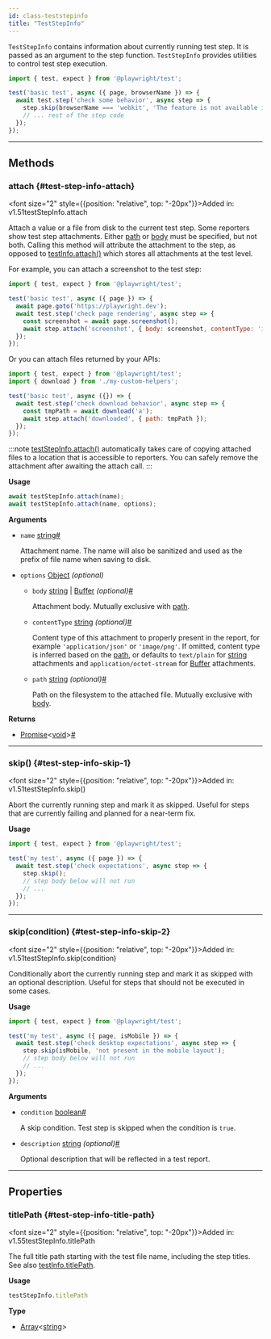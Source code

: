 ```yaml
---
id: class-teststepinfo
title: "TestStepInfo"
---
```



`TestStepInfo` contains information about currently running test step. It is passed as an argument to the step function. `TestStepInfo` provides utilities to control test step execution.

```js
import { test, expect } from '@playwright/test';

test('basic test', async ({ page, browserName }) => {
  await test.step('check some behavior', async step => {
    step.skip(browserName === 'webkit', 'The feature is not available in WebKit');
    // ... rest of the step code
  });
});
```


---

## Methods

### attach {#test-step-info-attach}

<font size="2" style={{position: "relative", top: "-20px"}}>Added in: v1.51</font><x-search>testStepInfo.attach</x-search>

Attach a value or a file from disk to the current test step. Some reporters show test step attachments. Either [path](/api/class-teststepinfo.mdx#test-step-info-attach-option-path) or [body](/api/class-teststepinfo.mdx#test-step-info-attach-option-body) must be specified, but not both. Calling this method will attribute the attachment to the step, as opposed to [testInfo.attach()](/api/class-testinfo.mdx#test-info-attach) which stores all attachments at the test level.

For example, you can attach a screenshot to the test step:

```js
import { test, expect } from '@playwright/test';

test('basic test', async ({ page }) => {
  await page.goto('https://playwright.dev');
  await test.step('check page rendering', async step => {
    const screenshot = await page.screenshot();
    await step.attach('screenshot', { body: screenshot, contentType: 'image/png' });
  });
});
```

Or you can attach files returned by your APIs:

```js
import { test, expect } from '@playwright/test';
import { download } from './my-custom-helpers';

test('basic test', async ({}) => {
  await test.step('check download behavior', async step => {
    const tmpPath = await download('a');
    await step.attach('downloaded', { path: tmpPath });
  });
});
```

:::note
[testStepInfo.attach()](/api/class-teststepinfo.mdx#test-step-info-attach) automatically takes care of copying attached files to a location that is accessible to reporters. You can safely remove the attachment after awaiting the attach call.
:::

**Usage**

```js
await testStepInfo.attach(name);
await testStepInfo.attach(name, options);
```

**Arguments**
- `name` [string]<a aria-hidden="true" tabIndex="-1" class="list-anchor-link" id="test-step-info-attach-option-name"/><a href="#test-step-info-attach-option-name" class="list-anchor">#</a>
  
  Attachment name. The name will also be sanitized and used as the prefix of file name when saving to disk.
- `options` [Object] *(optional)*
  - `body` [string] | [Buffer] *(optional)*<a aria-hidden="true" tabIndex="-1" class="list-anchor-link" id="test-step-info-attach-option-body"/><a href="#test-step-info-attach-option-body" class="list-anchor">#</a>
    
    Attachment body. Mutually exclusive with [path](/api/class-teststepinfo.mdx#test-step-info-attach-option-path).
  - `contentType` [string] *(optional)*<a aria-hidden="true" tabIndex="-1" class="list-anchor-link" id="test-step-info-attach-option-content-type"/><a href="#test-step-info-attach-option-content-type" class="list-anchor">#</a>
    
    Content type of this attachment to properly present in the report, for example `'application/json'` or `'image/png'`. If omitted, content type is inferred based on the [path](/api/class-teststepinfo.mdx#test-step-info-attach-option-path), or defaults to `text/plain` for [string] attachments and `application/octet-stream` for [Buffer] attachments.
  - `path` [string] *(optional)*<a aria-hidden="true" tabIndex="-1" class="list-anchor-link" id="test-step-info-attach-option-path"/><a href="#test-step-info-attach-option-path" class="list-anchor">#</a>
    
    Path on the filesystem to the attached file. Mutually exclusive with [body](/api/class-teststepinfo.mdx#test-step-info-attach-option-body).

**Returns**
- [Promise]&lt;[void]&gt;<a aria-hidden="true" tabIndex="-1" class="list-anchor-link" id="test-step-info-attach-return"/><a href="#test-step-info-attach-return" class="list-anchor">#</a>

---

### skip() {#test-step-info-skip-1}

<font size="2" style={{position: "relative", top: "-20px"}}>Added in: v1.51</font><x-search>testStepInfo.skip()</x-search>

Abort the currently running step and mark it as skipped. Useful for steps that are currently failing and planned for a near-term fix.

**Usage**

```js
import { test, expect } from '@playwright/test';

test('my test', async ({ page }) => {
  await test.step('check expectations', async step => {
    step.skip();
    // step body below will not run
    // ...
  });
});
```

---

### skip(condition) {#test-step-info-skip-2}

<font size="2" style={{position: "relative", top: "-20px"}}>Added in: v1.51</font><x-search>testStepInfo.skip(condition)</x-search>

Conditionally abort the currently running step and mark it as skipped with an optional description. Useful for steps that should not be executed in some cases.

**Usage**

```js
import { test, expect } from '@playwright/test';

test('my test', async ({ page, isMobile }) => {
  await test.step('check desktop expectations', async step => {
    step.skip(isMobile, 'not present in the mobile layout');
    // step body below will not run
    // ...
  });
});
```

**Arguments**
- `condition` [boolean]<a aria-hidden="true" tabIndex="-1" class="list-anchor-link" id="test-step-info-skip-2-option-condition"/><a href="#test-step-info-skip-2-option-condition" class="list-anchor">#</a>
  
  A skip condition. Test step is skipped when the condition is `true`.
- `description` [string] *(optional)*<a aria-hidden="true" tabIndex="-1" class="list-anchor-link" id="test-step-info-skip-2-option-description"/><a href="#test-step-info-skip-2-option-description" class="list-anchor">#</a>
  
  Optional description that will be reflected in a test report.

---

## Properties

### titlePath {#test-step-info-title-path}

<font size="2" style={{position: "relative", top: "-20px"}}>Added in: v1.55</font><x-search>testStepInfo.titlePath</x-search>

The full title path starting with the test file name, including the step titles. See also [testInfo.titlePath](/api/class-testinfo.mdx#test-info-title-path).

**Usage**

```js
testStepInfo.titlePath
```

**Type**
- [Array]&lt;[string]&gt;


[Accessibility]: /api/class-accessibility.mdx "Accessibility"
[Android]: /api/class-android.mdx "Android"
[AndroidDevice]: /api/class-androiddevice.mdx "AndroidDevice"
[AndroidInput]: /api/class-androidinput.mdx "AndroidInput"
[AndroidSocket]: /api/class-androidsocket.mdx "AndroidSocket"
[AndroidWebView]: /api/class-androidwebview.mdx "AndroidWebView"
[APIRequest]: /api/class-apirequest.mdx "APIRequest"
[APIRequestContext]: /api/class-apirequestcontext.mdx "APIRequestContext"
[APIResponse]: /api/class-apiresponse.mdx "APIResponse"
[APIResponseAssertions]: /api/class-apiresponseassertions.mdx "APIResponseAssertions"
[Browser]: /api/class-browser.mdx "Browser"
[BrowserContext]: /api/class-browsercontext.mdx "BrowserContext"
[BrowserServer]: /api/class-browserserver.mdx "BrowserServer"
[BrowserType]: /api/class-browsertype.mdx "BrowserType"
[CDPSession]: /api/class-cdpsession.mdx "CDPSession"
[Clock]: /api/class-clock.mdx "Clock"
[ConsoleMessage]: /api/class-consolemessage.mdx "ConsoleMessage"
[Coverage]: /api/class-coverage.mdx "Coverage"
[Dialog]: /api/class-dialog.mdx "Dialog"
[Download]: /api/class-download.mdx "Download"
[Electron]: /api/class-electron.mdx "Electron"
[ElectronApplication]: /api/class-electronapplication.mdx "ElectronApplication"
[ElementHandle]: /api/class-elementhandle.mdx "ElementHandle"
[FileChooser]: /api/class-filechooser.mdx "FileChooser"
[Frame]: /api/class-frame.mdx "Frame"
[FrameLocator]: /api/class-framelocator.mdx "FrameLocator"
[GenericAssertions]: /api/class-genericassertions.mdx "GenericAssertions"
[JSHandle]: /api/class-jshandle.mdx "JSHandle"
[Keyboard]: /api/class-keyboard.mdx "Keyboard"
[Locator]: /api/class-locator.mdx "Locator"
[LocatorAssertions]: /api/class-locatorassertions.mdx "LocatorAssertions"
[Logger]: /api/class-logger.mdx "Logger"
[Mouse]: /api/class-mouse.mdx "Mouse"
[Page]: /api/class-page.mdx "Page"
[PageAssertions]: /api/class-pageassertions.mdx "PageAssertions"
[Playwright]: /api/class-playwright.mdx "Playwright"
[PlaywrightAssertions]: /api/class-playwrightassertions.mdx "PlaywrightAssertions"
[Request]: /api/class-request.mdx "Request"
[Response]: /api/class-response.mdx "Response"
[Route]: /api/class-route.mdx "Route"
[Selectors]: /api/class-selectors.mdx "Selectors"
[SnapshotAssertions]: /api/class-snapshotassertions.mdx "SnapshotAssertions"
[TimeoutError]: /api/class-timeouterror.mdx "TimeoutError"
[Touchscreen]: /api/class-touchscreen.mdx "Touchscreen"
[Tracing]: /api/class-tracing.mdx "Tracing"
[Video]: /api/class-video.mdx "Video"
[WebError]: /api/class-weberror.mdx "WebError"
[WebSocket]: /api/class-websocket.mdx "WebSocket"
[WebSocketRoute]: /api/class-websocketroute.mdx "WebSocketRoute"
[Worker]: /api/class-worker.mdx "Worker"
[Fixtures]: /api/class-fixtures.mdx "Fixtures"
[FullConfig]: /api/class-fullconfig.mdx "FullConfig"
[FullProject]: /api/class-fullproject.mdx "FullProject"
[Location]: /api/class-location.mdx "Location"
[Test]: /api/class-test.mdx "Test"
[TestConfig]: /api/class-testconfig.mdx "TestConfig"
[TestInfo]: /api/class-testinfo.mdx "TestInfo"
[TestInfoError]: /api/class-testinfoerror.mdx "TestInfoError"
[TestOptions]: /api/class-testoptions.mdx "TestOptions"
[TestProject]: /api/class-testproject.mdx "TestProject"
[TestStepInfo]: /api/class-teststepinfo.mdx "TestStepInfo"
[WorkerInfo]: /api/class-workerinfo.mdx "WorkerInfo"
[Reporter]: /api/class-reporter.mdx "Reporter"
[Suite]: /api/class-suite.mdx "Suite"
[TestCase]: /api/class-testcase.mdx "TestCase"
[TestError]: /api/class-testerror.mdx "TestError"
[TestResult]: /api/class-testresult.mdx "TestResult"
[TestStep]: /api/class-teststep.mdx "TestStep"
[Element]: https://developer.mozilla.org/en-US/docs/Web/API/element "Element"
[EvaluationArgument]: /evaluating.mdx#evaluation-argument "EvaluationArgument"
[Promise]: https://developer.mozilla.org/en-US/docs/Web/JavaScript/Reference/Global_Objects/Promise "Promise"
[iterator]: https://developer.mozilla.org/en-US/docs/Web/JavaScript/Reference/Iteration_protocols "Iterator"
[origin]: https://developer.mozilla.org/en-US/docs/Glossary/Origin "Origin"
[selector]: https://developer.mozilla.org/en-US/docs/Web/CSS/CSS_Selectors "selector"
[Serializable]: https://developer.mozilla.org/en-US/docs/Web/JavaScript/Reference/Global_Objects/JSON/stringify#Description "Serializable"
[UIEvent.detail]: https://developer.mozilla.org/en-US/docs/Web/API/UIEvent/detail "UIEvent.detail"
[UnixTime]: https://en.wikipedia.org/wiki/Unix_time "Unix Time"
[xpath]: https://developer.mozilla.org/en-US/docs/Web/XPath "xpath"

[Array]: https://developer.mozilla.org/en-US/docs/Web/JavaScript/Reference/Global_Objects/Array "Array"
[boolean]: https://developer.mozilla.org/en-US/docs/Web/JavaScript/Data_structures#Boolean_type "Boolean"
[Buffer]: https://nodejs.org/api/buffer.html#buffer_class_buffer "Buffer"
[ChildProcess]: https://nodejs.org/api/child_process.html "ChildProcess"
[Date]: https://developer.mozilla.org/en-US/docs/Web/JavaScript/Reference/Global_Objects/Date "Date"
[Error]: https://nodejs.org/api/errors.html#errors_class_error "Error"
[EventEmitter]: https://nodejs.org/api/events.html#events_class_eventemitter "EventEmitter"
[function]: https://developer.mozilla.org/en-US/docs/Web/JavaScript/Reference/Global_Objects/Function "Function"
[FormData]: https://developer.mozilla.org/en-US/docs/Web/API/FormData "FormData"
[Map]: https://developer.mozilla.org/en-US/docs/Web/JavaScript/Reference/Global_Objects/Map "Map"
[Metadata]: https://developer.mozilla.org/en-US/docs/Web/JavaScript/Reference/Global_Objects/Object "Object&lt;string, any&gt;"
[null]: https://developer.mozilla.org/en-US/docs/Web/JavaScript/Reference/Global_Objects/null "null"
[number]: https://developer.mozilla.org/en-US/docs/Web/JavaScript/Data_structures#Number_type "Number"
[Object]: https://developer.mozilla.org/en-US/docs/Web/JavaScript/Reference/Global_Objects/Object "Object"
[Promise]: https://developer.mozilla.org/en-US/docs/Web/JavaScript/Reference/Global_Objects/Promise "Promise"
[Readable]: https://nodejs.org/api/stream.html#stream_class_stream_readable "Readable"
[ReadStream]: https://nodejs.org/api/fs.html#class-fsreadstream "ReadStream"
[RegExp]: https://developer.mozilla.org/en-US/docs/Web/JavaScript/Reference/Global_Objects/RegExp "RegExp"
[string]: https://developer.mozilla.org/en-US/docs/Web/JavaScript/Data_structures#String_type "string"
[void]: https://developer.mozilla.org/en-US/docs/Web/JavaScript/Reference/Global_Objects/undefined "void"
[URL]: https://nodejs.org/api/url.html "URL"
[URLSearchParams]: https://developer.mozilla.org/en-US/docs/Web/API/URLSearchParams "URLSearchParams"

[all available image tags]: https://mcr.microsoft.com/en-us/product/playwright/about "all available image tags"
[Microsoft Artifact Registry]: https://mcr.microsoft.com/en-us/product/playwright/about "Microsoft Artifact Registry"
[Dockerfile.noble]: https://github.com/microsoft/playwright/blob/main/utils/docker/Dockerfile.noble "Dockerfile.noble"
